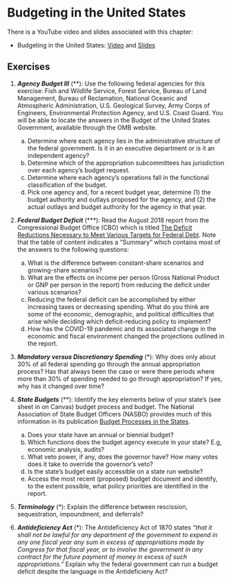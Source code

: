 # Budgeting in the United States
There is a YouTube video and slides associated with this chapter:

- Budgeting in the United States: [Video](https://youtu.be/bV7ngmXHi3E?si=UYESGlB54m3YZQEz) and [Slides](https://github.com/jrfdumortier/slidespublicfinance/blob/main/BudgetingUnitedStates.pdf)

## Exercises

1. ***Agency Budget III*** (\*\*): Use the following federal agencies for this exercise: Fish and Wildlife Service, Forest Service, Bureau of Land Management, Bureau of Reclamation, National Oceanic and Atmospheric Administration, U.S. Geological Survey, Army Corps of Engineers, Environmental Protection Agency, and U.S. Coast Guard. You will be able to locate the answers in the Budget of the United States Government, available through the OMB website.

     a. Determine where each agency lies in the administrative structure of the federal government. Is it in an executive department or is it an independent agency?
     b. Determine which of the appropriation subcommittees has jurisdiction over each agency's budget request.
     c. Determine where each agency's operations fall in the functional classification of the budget.
     d. Pick one agency and, for a recent budget year, determine (1) the budget authority and outlays proposed for the agency, and (2) the actual outlays and budget authority for the agency in that year.

2. ***Federal Budget Deficit*** (\*\*\*): Read the August 2018 report from the Congressional Budget Office (CBO) which is titled [The Deficit Reductions Necessary to Meet Various Targets for Federal Debt](https://www.cbo.gov/publication/54181). Note that the table of content indicates a "Summary" which contains most of the answers to the following questions:

     a. What is the difference between constant-share scenarios and growing-share scenarios?
     b. What are the effects on income per person (Gross National Product or GNP per person in the report) from reducing the deficit under various scenarios?
     c. Reducing the federal deficit can be accomplished by either increasing taxes or decreasing spending. What do you think are some of the economic, demographic, and political difficulties that arise while deciding which deficit-reducing policy to implement?
     d. How has the COVID-19 pandemic and its associated change in the economic and fiscal environment changed the projections outlined in the report. 

3. ***Mandatory versus Discretionary Spending*** (\*): Why does only about 30\% of all federal spending go through the annual appropriation process? Has that always been the case or were there periods where more than 30\% of spending needed to go through appropriation? If yes, why has it changed over time?

4. ***State Budgets*** (\*\*): Identify the key elements below of your state's (see sheet \emph{Department and State Assignment} in \texttt{Homework 2.xlsx} on Canvas) budget process and budget. The National Association of State Budget Officers (NASBO) provides much of this information in its publication [Budget Processes in the States](https://www.nasbo.org/reports-data/budget-processes-in-the-states).
     
     a. Does your state have an annual or biennial budget?
     b. Which functions does the budget agency execute in your state? E.g, economic analysis, audits?
     c. What veto power, if any, does the governor have? How many votes does it take to override the governor's veto?
     d. Is the state's budget easily accessible on a state run website?
     e. Access the most recent (proposed) budget document and identify, to the extent possible, what policy priorities are identified in the report.

5. ***Terminology*** (\*): Explain the difference between rescission, sequestration, impoundment, and deferrals?

6. ***Antideficiency Act*** (\*): The Antideficiency Act of 1870 states *"that it shall not be lawful for any department of the government to expend in any one fiscal year any sum in excess of appropriations made by Congress for that fiscal year, or to involve the government in any contract for the future payment of money in excess of such appropriations."* Explain why the federal government can run a budget deficit despite the language in the Antideficieny Act?

